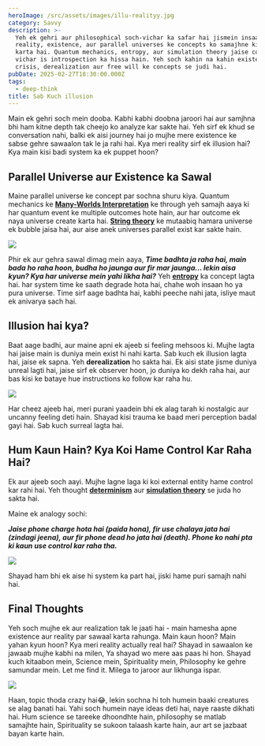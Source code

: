 ```yaml
---
heroImage: /src/assets/images/illu-realityy.jpg
category: Savvy
description: >-
  Yeh ek gehri aur philosophical soch-vichar ka safar hai jismein insaan apni
  reality, existence, aur parallel universes ke concepts ko samajhne ki koshish
  karta hai. Quantum mechanics, entropy, aur simulation theory jaise complex
  vichar is introspection ka hissa hain. Yeh soch kahin na kahin existential
  crisis, derealization aur free will ke concepts se judi hai.
pubDate: 2025-02-27T18:30:00.000Z
tags:
  - deep-think
title: Sab Kuch illusion
---
```


Main ek gehri soch mein dooba. Kabhi kabhi doobna jaroori hai aur samjhna bhi ham kitne depth tak cheejo ko analyze kar sakte hai. Yeh sirf ek khud se conversation nahi, balki ek aisi journey hai jo mujhe mere existence ke sabse gehre sawaalon tak le ja rahi hai. Kya meri reality sirf ek illusion hai? Kya main kisi badi system ka ek puppet hoon?

## Parallel Universe aur Existence ka Sawal

Maine parallel universe ke concept par sochna shuru kiya. Quantum mechanics ke **[Many-Worlds Interpretation](https://en.wikipedia.org/wiki/Many-worlds_interpretation)** ke through yeh samajh aaya ki har quantum event ke multiple outcomes hote hain, aur har outcome ek naya universe create karta hai. **[String theory](https://en.wikipedia.org/wiki/String_theory)** ke mutaabiq hamara universe ek bubble jaisa hai, aur aise anek universes parallel exist kar sakte hain.

![](../../assets/images/more/parallel-universe-2.jpg)

Phir ek aur gehra sawal dimag mein aaya, **_Time badhta ja raha hai, main bada ho raha hoon, budha ho jaunga aur fir mar jaunga... lekin aisa kyun? Kya har universe mein yahi likha hai?_** Yeh **[entropy](https://en.wikipedia.org/wiki/Entropy)** ka concept lagta hai. har system time ke saath degrade hota hai, chahe woh insaan ho ya pura universe. Time sirf aage badhta hai, kabhi peeche nahi jata, isliye maut ek anivarya sach hai.

## Illusion hai kya?

Baat aage badhi, aur maine apni ek ajeeb si feeling mehsoos ki. Mujhe lagta hai jaise main is duniya mein exist hi nahi karta. Sab kuch ek illusion lagta hai, jaise ek sapna. Yeh **derealization** ho sakta hai. Ek aisi state jisme duniya unreal lagti hai, jaise sirf ek observer hoon, jo duniya ko dekh raha hai, aur bas kisi ke bataye hue instructions ko follow kar raha hu.

![](../../assets/images/meme/kuch-bhi-mat-bol.gif)

Har cheez ajeeb hai, meri purani yaadein bhi ek alag tarah ki nostalgic aur uncanny feeling deti hain. Shayad kisi trauma ke baad meri perception badal gayi hai. Sab kuch surreal lagta hai.

## Hum Kaun Hain? Kya Koi Hame Control Kar Raha Hai?

Ek aur ajeeb soch aayi. Mujhe lagne laga ki koi external entity hame control kar rahi hai. Yeh thought **[determinism](https://en.wikipedia.org/wiki/Determinism)** aur **[simulation theory](https://en.wikipedia.org/wiki/Simulation_hypothesis)** se juda ho sakta hai.

Maine ek analogy sochi:

**_Jaise phone charge hota hai (paida hona), fir use chalaya jata hai (zindagi jeena), aur fir phone dead ho jata hai (death). Phone ko nahi pta ki kaun use control kar raha tha._**

![](../../assets/images/more/phone-charge-dead.webp)

Shayad ham bhi ek aise hi system ka part hai, jiski hame puri samajh nahi hai.

## Final Thoughts

Yeh soch mujhe ek aur realization tak le jaati hai - main hamesha apne existence aur reality par sawaal karta rahunga. Main kaun hoon? Main yahan kyun hoon? Kya meri reality actually real hai? Shayad in sawaalon ke jawaab mujhe kabhi na milen, Ya shayad wo mere aas paas hi hon. Shayad kuch kitaabon mein, Science mein, Spirituality mein, Philosophy ke gehre samundar mein. Let me find it. Milega to jaroor aur likhunga ispar.

![](../../assets/images/meme/crazy.gif)

Haan, topic thoda crazy hai😂, lekin sochna hi toh humein baaki creatures se alag banati hai. Yahi soch humein naye ideas deti hai, naye raaste dikhati hai. Hum science se tareeke dhoondhte hain, philosophy se matlab samajhte hain, Spirituality se sukoon talaash karte hain, aur art se jazbaat bayan karte hain.
